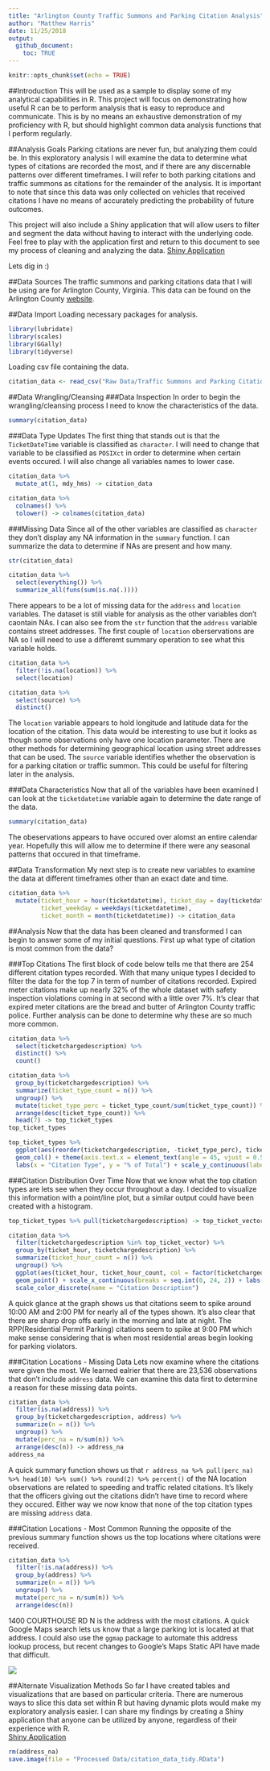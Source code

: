 ```yaml
---
title: "Arlington County Traffic Summons and Parking Citation Analysis"
author: "Matthew Harris"
date: 11/25/2018
output:
  github_document:
    toc: TRUE
---
```


```r
knitr::opts_chunk$set(echo = TRUE)
```

##Introduction
This will be used as a sample to display some of my analytical capabilities in R. This project will focus on demonstrating how useful R can be to perform analysis that is easy to reproduce and communicate. This is by no means an exhaustive demonstration of my proficiency with R, but should highlight common data analysis functions that I perform regularly.

##Analysis Goals
Parking citations are never fun, but analyzing them could be. In this exploratory analysis I will examine the data to determine what types of citations are recorded the most, and if there are any discernable patterns over different timeframes. I will refer to both parking citations and traffic summons as citations for the remainder of the analysis. It is important to note that since this data was only collected on vehicles that received citations I have no means of accurately predicting the probability of future outcomes.

This project will also include a Shiny application that will allow users to filter and segment the data without having to interact with the underlying code. Feel free to play with the application first and return to this document to see my process of cleaning and analyzing the data. [Shiny Application]()

Lets dig in :)

##Data Sources
The traffic summons and parking citations data that I will be using are for Arlington County, Virginia. This data can be found on the Arlington County [website](https://data.arlingtonva.us/datasets/183803/traffic-summons-and-parking-citations/).

##Data Import
Loading necessary packages for analysis.
```r
library(lubridate)
library(scales)
library(GGally)
library(tidyverse)
```

Loading csv file containing the data.
```r
citation_data <- read_csv("Raw Data/Traffic Summons and Parking Citations.csv")
```

##Data Wrangling/Cleansing
###Data Inspection
In order to begin the wrangling/cleansing process I need to know the characteristics of the data. 

```r
summary(citation_data)
```
###Data Type Updates
The first thing that stands out is that the `TicketDateTime` variable is classified as `character`. I will need to change that variable to be classified as `POSIXct` in order to determine when certain events occured. I will also change all variables names to lower case.

```r
citation_data %>%
  mutate_at(1, mdy_hms) -> citation_data

citation_data %>%
  colnames() %>%
  tolower() -> colnames(citation_data)
```

###Missing Data
Since all of the other variables are classified as `character` they don't display any NA information in the `summary` function. I can summarize the data to determine if NAs are present and how many.

```r
str(citation_data)

citation_data %>%
  select(everything()) %>%
  summarize_all(funs(sum(is.na(.))))
```
There appears to be a lot of missing data for the `address` and `location` variables. The dataset is still viable for analysis as the other variables don't caontain NAs. I can also see from the `str` function that the `address` variable contains street addresses. The first couple of `location` oberservations are NA so I will need to use a differemt summary operation to see what this variable holds.
```r
citation_data %>%
  filter(!is.na(location)) %>%
  select(location)

citation_data %>%
  select(source) %>%
  distinct()
```
The `location` variable appears to hold longitude and latitude data for the location of the citation. This data would be interesting to use but it looks as though some observations only have one location parameter. There are other methods for determining geographical location using street addresses that can be used. The `source` variable identifies whether the observation is for a parking citation or traffic summon. This could be useful for filtering later in the analysis. <br />

###Data Characteristics
Now that all of the variables have been examined I can look at the `ticketdatetime` variable again to determine the date range of the data. 

```r
summary(citation_data)
```
The obeservations appears to have occured over alomst an entire calendar year. Hopefully this will allow me to determine if there were any seasonal patterns that occured in that timeframe. 

##Data Transformation
My next step is to create new variables to examine the data at different timeframes other than an exact date and time.
```r
citation_data %>%
  mutate(ticket_hour = hour(ticketdatetime), ticket_day = day(ticketdatetime),
         ticket_weekday = weekdays(ticketdatetime),
         ticket_month = month(ticketdatetime)) -> citation_data
```
##Analysis
Now that the data has been cleaned and transformed I can begin to answer some of my initial questions. First up what type of citation is most common from the data?

###Top Citations
The first block of code below tells me that there are 254 different citation types recorded. With that many unique types I decided to filter the data for the top 7 in term of number of citations recorded. Expired meter citations make up nearly 32% of the whole dataset with safety inspection violations coming in at second with a little over 7%. It's clear that expired meter citations are the bread and butter of Arlington County traffic police. Further analysis can be done to determine why these are so much more common.
```r
citation_data %>%
  select(ticketchargedescription) %>%
  distinct() %>%
  count()

citation_data %>%
  group_by(ticketchargedescription) %>%
  summarize(ticket_type_count = n()) %>%
  ungroup() %>%
  mutate(ticket_type_perc = ticket_type_count/sum(ticket_type_count)) %>%
  arrange(desc(ticket_type_count)) %>%
  head(7) -> top_ticket_types
top_ticket_types

top_ticket_types %>%
  ggplot(aes(reorder(ticketchargedescription, -ticket_type_perc), ticket_type_perc, fill = factor(ticketchargedescription))) + 
  geom_col() + theme(axis.text.x = element_text(angle = 45, vjust = 0.5), legend.position = "none") + 
  labs(x = "Citation Type", y = "% of Total") + scale_y_continuous(labels = percent)
```

###Citation Distribution Over Time
Now that we know what the top citation types are lets see when they occur throughout a day. I decided to visualize this information with a point/line plot, but a similar output could have been created with a histogram.
```r
top_ticket_types %>% pull(ticketchargedescription) -> top_ticket_vector

citation_data %>%
  filter(ticketchargedescription %in% top_ticket_vector) %>%
  group_by(ticket_hour, ticketchargedescription) %>%
  summarize(ticket_hour_count = n()) %>%
  ungroup() %>%
  ggplot(aes(ticket_hour, ticket_hour_count, col = factor(ticketchargedescription))) + geom_line() + 
  geom_point() + scale_x_continuous(breaks = seq.int(0, 24, 2)) + labs(x = "Hour", y = "Citation Count") +
  scale_color_discrete(name = "Citation Description")
```

A quick glance at the graph shows us that citations seem to spike around 10:00 AM and 2:00 PM for nearly all of the types shown. It's also clear that there are sharp drop offs early in the morning and late at night. The RPP(Residential Permit Parking) citations seem to spike at 9:00 PM which make sense considering that is when most residential areas begin looking for parking violators.

###Citation Locations - Missing Data
Lets now examine where the citations were given the most. We learned ealrier that there are 23,536 observations that don't include `address` data. We can examine this data first to determine a reason for these missing data points.

```r
citation_data %>%
  filter(is.na(address)) %>%
  group_by(ticketchargedescription, address) %>%
  summarize(n = n()) %>%
  ungroup() %>%
  mutate(perc_na = n/sum(n)) %>%
  arrange(desc(n)) -> address_na
address_na
```
A quick summary function shows us that `r address_na %>% pull(perc_na) %>% head(10) %>% sum() %>% round(2) %>% percent()` of the NA location observations are related to speeding and traffic related citations. It's likely that the officers giving out the citations didn't have time to record where they occured. Either way we now know that none of the top citation types are missing `address` data.

###Citation Locations - Most Common
Running the opposite of the previous summary function shows us the top locations where citations were received.
```r
citation_data %>%
  filter(!is.na(address)) %>%
  group_by(address) %>%
  summarize(n = n()) %>%
  ungroup() %>%
  mutate(perc_na = n/sum(n)) %>%
  arrange(desc(n))
```

1400 COURTHOUSE RD N is the address with the most citations. A quick Google Maps search lets us know that a large parking lot is located at that address. I could also use the `ggmap` package to automate this address lookup process, but recent changes to Google's Maps Static API have made that difficult.

![](top_address.png)

##Alternate Visualization Methods
So far I have created tables and visualizations that are based on particular criteria. There are numerous ways to slice this data set within R but having dynamic plots would make my exploratory analysis easier. I can share my findings by creating a Shiny application that anyone can be utilized by anyone, regardless of their experience with R.<br /> [Shiny Application]()

```r
rm(address_na)
save.image(file = "Processed Data/citation_data_tidy.RData")
```